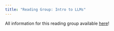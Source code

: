 ---
title: "Reading Group: Intro to LLMs"
---

All information for this reading group available [here](https://llms-cunef-icmat-rg2024.github.io/)!

